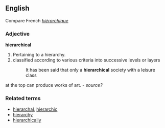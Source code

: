 ==English==
Compare French ''[[hiérarchique]]'' 
===Adjective===
'''hierarchical'''
#Pertaining to a hierarchy.
#classified according to various criteria into successive levels or layers
#:It has been said that only a '''hierarchical''' society with a leisure class 
at the top can produce works of art. - ''source?''

===Related terms===
*[[hierarchal]], [[hierarchic]]
*[[hierarchy]]
*[[hierarchically]]